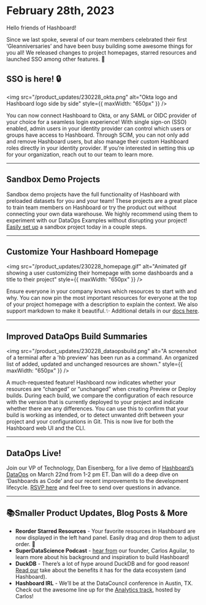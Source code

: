 # February 28th, 2023

Hello friends of Hashboard!

Since we last spoke, several of our team members celebrated their first ‘Gleanniversaries’ and have been busy building some awesome things for you all! We released changes to project homepages, starred resources and launched SSO among other features. 🚀

## SSO is here! 🔒

<img
  src="/product_updates/230228_okta.png"
  alt="Okta logo and Hashboard logo side by side"
  style={{ maxWidth: "650px" }}
/>

You can now connect Hashboard to Okta, or any SAML or OIDC provider of your choice for a seamless login experience! With single sign-on (SSO) enabled, admin users in your identity provider can control which users or groups have access to Hashboard. Through SCIM, you can not only add and remove Hashboard users, but also manage their custom Hashboard roles directly in your identity provider. If you’re interested in setting this up for your organization, reach out to our team to learn more.

---

## Sandbox Demo Projects

Sandbox demo projects have the full functionality of Hashboard with preloaded datasets for you and your team! These projects are a great place to train team members on Hashboard or try the product out without connecting your own data warehouse. We highly recommend using them to experiment with our DataOps Examples without disrupting your project! [Easily set up](/docs/project-management/demo-projects.md) a sandbox project today in a couple steps.

---

## Customize Your Hashboard Homepage

<img
  src="/product_updates/230228_homepage.gif"
  alt="Animated gif showing a user customizing their homepage with some dashboards and a title to their project"
  style={{ maxWidth: "650px" }}
/>

Ensure everyone in your company knows which resources to start with and why. You can now pin the most important resources for everyone at the top of your project homepage with a description to explain the context. We also support markdown to make it beautiful.✨ Additional details in our [docs here](/docs/data-ops/config-schema/homepage-launchpad).

---

## Improved DataOps Build Summaries

<img
  src="/product_updates/230228_dataopsbuild.png"
  alt="A screenshot of a terminal after a 'hb preview' has been run as a command.  An organized list of added, updated and unchanged resources are shown."
  style={{ maxWidth: "650px" }}
/>

A much-requested feature! Hashboard now indicates whether your resources are “changed” or “unchanged” when creating Preview or Deploy builds. During each build, we compare the configuration of each resource with the version that is currently deployed to your project and indicate whether there are any differences. You can use this to confirm that your build is working as intended, or to detect unwanted drift between your project and your configurations in Git. This is now live for both the Hashboard web UI and the CLI.

---

## DataOps Live!

Join our VP of Technology, Dan Eisenberg, for a live demo of [Hashboard’s DataOps](/docs/data-ops) on March 22nd from 1-2 pm ET. Dan will do a deep dive on ‘Dashboards as Code’ and our recent improvements to the development lifecycle. [RSVP here](https://app.livestorm.co/glean-io/glean-dataops-live?s=52e05471-02d9-4ba3-9263-15c4ff53ee75) and feel free to send over questions in advance.

---

## 📚Smaller Product Updates, Blog Posts & More

- **Reorder Starred Resources** - Your favorite resources in Hashboard are now displayed in the left hand panel. Easily drag and drop them to adjust order. 🌟
- **SuperDataScience Podcast** - [hear from](https://www.superdatascience.com/podcast/efficiently-gleaning-insights-from-vast-data-warehouses) our founder, Carlos Aguilar, to learn more about his background and inspiration to build Hashboard!
- **DuckDB** - There’s a lot of hype around DuckDB and for good reason! [Read our](https://hashboard.com/blog-posts/using-duckdb-for-not-so-big-data-in-hashboard) take about the benefits it has for the data ecosystem (and Hashboard).
- **Hashboard IRL** - We’ll be at the DataCouncil conference in Austin, TX. Check out the awesome line up for the [Analytics track](https://www.datacouncil.ai/austin), hosted by Carlos!
